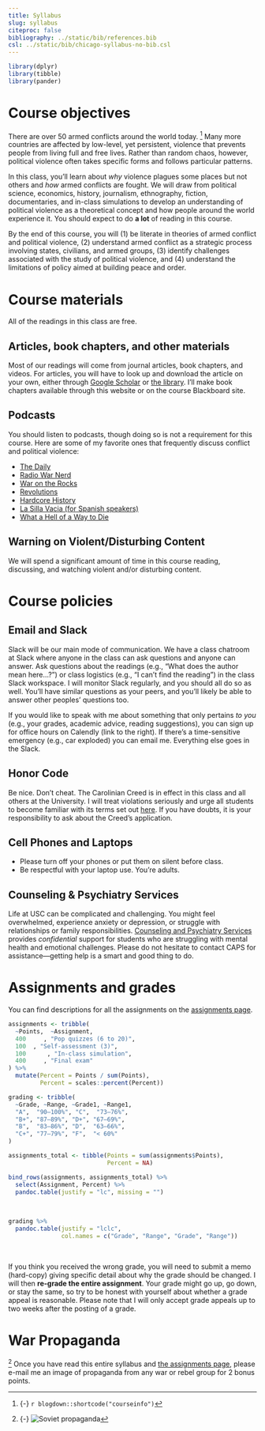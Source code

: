 ```yaml
---
title: Syllabus
slug: syllabus
citeproc: false
bibliography: ../static/bib/references.bib
csl: ../static/bib/chicago-syllabus-no-bib.csl
---
```


```r
library(dplyr)
library(tibble)
library(pander)
```

# Course objectives

<span class="newthought">There are over 50 armed conflicts around the world today.</span> [^courseinfo] Many more countries are affected by low-level, yet persistent, violence that prevents people from living full and free lives. Rather than random chaos, however, political violence often takes specific forms and follows particular patterns.  


In this class, you'll learn about *why* violence plagues some places but not others and *how* armed conflicts are fought. We will draw from political science, economics, history, journalism, ethnography, fiction, documentaries, and in-class simulations to develop an understanding of political violence as a theoretical concept and how people around the world experience it. You should expect to do **a lot** of reading in this course. 


[^courseinfo]: {-}
  `r blogdown::shortcode("courseinfo")`


<span class="newthought">By the end of this course,</span> you will (1) be literate in theories of armed conflict and political violence, (2) understand armed conflict as a strategic process involving states, civilians, and armed groups, (3) identify  challenges associated with the study of political violence, and (4) understand the limitations of policy aimed at building peace and order.  



# Course materials

<span class="newthought">All of the readings in this class are free.</span> 

## Articles, book chapters, and other materials

Most of our readings will come from journal articles, book chapters, and videos. For articles, you will have to look up and download the article on your own, either through [Google Scholar](https://scholar.google.com/) or [the library](https://sc.edu/about/offices_and_divisions/university_libraries/index.php). I'll make book chapters available through this website or on the course Blackboard
site.  

## Podcasts

You should listen to podcasts, though doing so is not a requirement for this course. Here are some of my favorite ones that frequently discuss conflict and political violence:  


- [The Daily](https://www.nytimes.com/column/the-daily)
- [Radio War Nerd](https://www.patreon.com/radiowarnerd)
- [War on the Rocks](https://warontherocks.com/)
- [Revolutions](https://www.revolutionspodcast.com/)
- [Hardcore History](https://www.dancarlin.com/hardcore-history-series/)
- [La Silla Vacia (for Spanish speakers)](https://lasillavacia.com/silla-llena/podcasts)
- [What a Hell of a Way to Die](https://soundcloud.com/hellofawaytodie)


    
## Warning on Violent/Disturbing Content


We will spend a significant amount of time in this course reading, discussing, and watching violent and/or disturbing content.  


# Course policies


## Email and Slack


<span class="newthought">Slack will be our main mode of communication.</span> We have a class chatroom at Slack where anyone in the class can ask questions and anyone can answer. Ask questions about the readings (e.g., "What does the author mean here...?") or class logistics (e.g., "I can't find the reading") in the class Slack workspace. I will monitor Slack regularly, and you should all do so as well. You'll have similar questions as your peers, and you'll likely be able to answer other peoples' questions too. 

If you would like to speak with me about something that only pertains *to you* (e.g., your grades, academic advice, reading suggestions), you can sign up for office hours on Calendly (link to the right). If there's a time-sensitive emergency (e.g., car exploded) you can email me. Everything else goes in the Slack. 



## Honor Code

<span class="newthought">Be nice. Don't cheat.</span> The Carolinian Creed is in effect in this class and all others at the University. I will treat violations seriously and urge all students to become familiar with its terms set out [here](https://www.sc.edu/about/offices_and_divisions/student_conduct_and_academic_integrity/index.php). If you have doubts, it is your responsibility to ask about the Creed’s application.


## Cell Phones and Laptops


- Please turn off your phones or put them on silent before class. 
- Be respectful with your laptop use. You're adults.




## Counseling & Psychiatry Services

Life at USC can be complicated and challenging. You might feel overwhelmed, experience anxiety or depression, or struggle with relationships or family responsibilities. [Counseling and Psychiatry Services](https://sc.edu/about/offices_and_divisions/student_health_services/medical-services/counseling-and-psychiatry/index.php) provides *confidential* support for students who are struggling with mental health and emotional challenges. Please do not hesitate to contact CAPS for assistance—getting help is a smart and good thing to do.



# Assignments and grades

<span class="newthought">You can find descriptions</span> for all the assignments on the [assignments page](/assignments/).

```r
assignments <- tribble(
  ~Points,  ~Assignment,
  400     , "Pop quizzes (6 to 20)",
  100  , "Self-assessment (3)",
  100      , "In-class simulation",
  400     , "Final exam"
) %>%
  mutate(Percent = Points / sum(Points),
         Percent = scales::percent(Percent))

grading <- tribble(
  ~Grade, ~Range, ~Grade1, ~Range1,
  "A",  "90–100%", "C",  "73–76%",
  "B+", "87–89%", "D+", "67–69%",
  "B",  "83–86%", "D",  "63–66%",
  "C+", "77–79%", "F",  "< 60%"
)
```

```r
assignments_total <- tibble(Points = sum(assignments$Points),
                            Percent = NA)

bind_rows(assignments, assignments_total) %>% 
  select(Assignment, Percent) %>% 
  pandoc.table(justify = "lc", missing = "")
```

\

```r
grading %>%
  pandoc.table(justify = "lclc", 
               col.names = c("Grade", "Range", "Grade", "Range"))
```

\

<span class="newthought">If you think you received the wrong grade</span>, you will need to submit a memo (hard-copy) giving specific detail about why the grade should be changed. I will then **re-grade the entire assignment**. Your grade might go up, go down, or stay the same, so try to be honest with yourself about whether a grade appeal is reasonable. Please note that I will only accept grade appeals up to two weeks after the posting of a grade.


# War Propaganda

[^propaganda] <span class="newthought">Once you have read</span> this entire syllabus and [the assignments page](/assignments/), please e-mail me an image of propaganda from any war or rebel group for 2 bonus points.

[^propaganda]: {-}
  ![Soviet propaganda](https://d3i6fh83elv35t.cloudfront.net/newshour/app/uploads/2017/07/GettyImages-541320861-1024x683.jpg)
